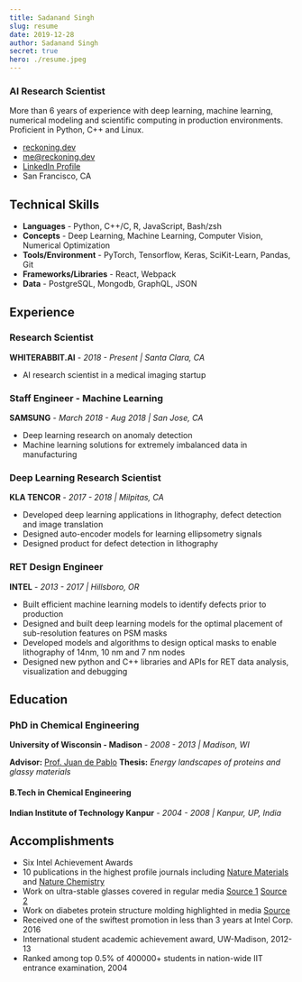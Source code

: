 ```yaml
---
title: Sadanand Singh
slug: resume
date: 2019-12-28
author: Sadanand Singh
secret: true
hero: ./resume.jpeg
---
```


### AI Research Scientist

More than 6 years of experience with deep learning, machine learning, numerical modeling and scientific computing in production environments. Proficient in Python, C++ and Linux.

- [reckoning.dev](https://reckoning.dev)
- [me@reckoning.dev](mailto:me@reckoning.dev)
- [LinkedIn Profile](https://www.linkedin.com/in/sadanandsingh/)
- San Francisco, CA

## Technical Skills

- **Languages** - Python, C++/C, R, JavaScript, Bash/zsh
- **Concepts** - Deep Learning, Machine Learning, Computer Vision, Numerical Optimization
- **Tools/Environment** - PyTorch, Tensorflow, Keras, SciKit-Learn, Pandas, Git
- **Frameworks/Libraries** - React, Webpack
- **Data** - PostgreSQL, Mongodb, GraphQL, JSON

## Experience

### Research Scientist

**WHITERABBIT.AI** - _2018 - Present | Santa Clara, CA_

- AI research scientist in a medical imaging startup

### Staff Engineer - Machine Learning

**SAMSUNG** - _March 2018 - Aug 2018 | San Jose, CA_

- Deep learning research on anomaly detection
- Machine learning solutions for extremely imbalanced data in manufacturing

### Deep Learning Research Scientist

**KLA TENCOR** - _2017 - 2018 | Milpitas, CA_

- Developed deep learning applications in lithography, defect detection and image translation
- Designed auto-encoder models for learning ellipsometry signals
- Designed product for defect detection in lithography

### RET Design Engineer

**INTEL** - _2013 - 2017 | Hillsboro, OR_

- Built efficient machine learning models to identify defects prior to production
- Designed and built deep learning models for the optimal placement of sub-resolution features on PSM masks
- Developed models and algorithms to design optical masks to enable lithography of 14nm, 10 nm and 7 nm nodes
- Designed new python and C++ libraries and APIs for RET data analysis, visualization and debugging

## Education

### PhD in Chemical Engineering

**University of Wisconsin - Madison** - _2008 - 2013 | Madison, WI_

**Advisor:** [Prof. Juan de Pablo](https://ime.uchicago.edu/de_pablo_lab/people/juan_de_pablo/) **Thesis:** _Energy landscapes of proteins and glassy materials_

#### B.Tech in Chemical Engineering

**Indian Institute of Technology Kanpur** - _2004 - 2008 | Kanpur, UP, India_

## Accomplishments

- Six Intel Achievement Awards
- 10 publications in the highest profile journals including [Nature Materials](https://www.nature.com/articles/nmat3521) and [Nature Chemistry](https://www.nature.com/articles/nchem.1293)
- Work on ultra-stable glasses covered in regular media [Source 1](https://phys.org/news/2013-01-reveals-ordinary-glass-extraordinary-properties.html) [Source 2](https://www.redorbit.com/news/science/1113407994/new-type-of-glass-demonstrates-molecular-order-082115/)
- Work on diabetes protein structure molding highlighted in media [Source](https://cen.acs.org/articles/91/i46/Unfolding-Diabetes.html)
- Received one of the swiftest promotion in less than 3 years at Intel Corp. 2016
- International student academic achievement award, UW-Madison, 2012-13
- Ranked among top 0.5% of 400000+ students in nation-wide IIT entrance examination, 2004
